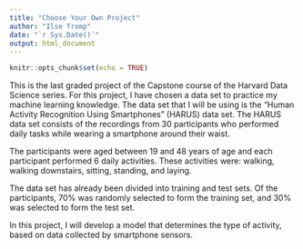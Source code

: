 ```yaml
---
title: "Choose Your Own Project"
author: "Ilse Tromp"
date: "`r Sys.Date()`"
output: html_document
---
```


```r
knitr::opts_chunk$set(echo = TRUE)
```

This is the last graded project of the Capstone course of the Harvard Data Science series. For this project, I have chosen a data set to practice my machine learning knowledge. The data set that I will be using is the "Human Activity Recognition Using Smartphones" (HARUS) data set. The HARUS data set consists of the recordings from 30 participants who performed daily tasks while wearing a smartphone around their waist. 

The participants were aged between 19 and 48 years of age and each participant performed 6 daily activities. These activities were: walking, walking downstairs, sitting, standing, and laying. 

The data set has already been divided into training and test sets. Of the participants, 70% was randomly selected to form the training set, and 30% was selected to form the test set. 

In this project, I will develop a model that determines the type of activity, based on data collected by smartphone sensors. 



